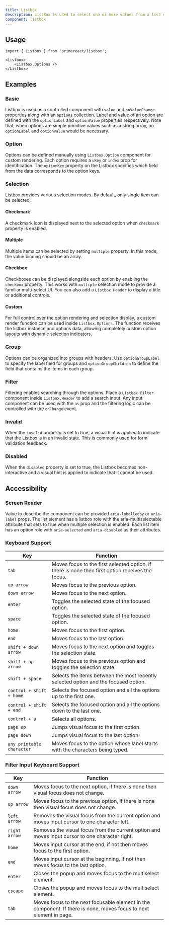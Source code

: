```yaml
---
title: Listbox
description: ListBox is used to select one or more values from a list of items.
component: listbox
---
```


## Usage

```tsx
import { Listbox } from 'primereact/listbox';
```

```tsx
<Listbox>
    <Listbox.Options />
</Listbox>
```

## Examples

### Basic

Listbox is used as a controlled component with `value` and `onValueChange` properties along with an `options` collection. Label and value of an option are defined with the `optionLabel` and `optionValue` properties respectively.
Note that, when options are simple primitive values such as a string array, no `optionLabel` and `optionValue` would be necessary.

<DocDemoViewer name="listbox:basic-demo" />

### Option

Options can be defined manually using `Listbox.Option` component for custom rendering. Each option requires a `uKey` or `index` prop for identification. The `optionKey` property on the Listbox specifies which field from the data corresponds to the option keys.

<DocDemoViewer name="listbox:option-demo" />

### Selection

Listbox provides various selection modes. By default, only single item can be selected.

#### Checkmark

A checkmark icon is displayed next to the selected option when `checkmark` property is enabled.

<DocDemoViewer name="listbox:checkmark-selection-demo" />

#### Multiple

Multiple items can be selected by setting `multiple` property. In this mode, the value binding should be an array.

<DocDemoViewer name="listbox:multiple-selection-demo" />

#### Checkbox

Checkboxes can be displayed alongside each option by enabling the `checkbox` property. This works with `multiple` selection mode to provide a familiar multi-select UI. You can also add a `Listbox.Header` to display a title or additional controls.

<DocDemoViewer name="listbox:checkbox-selection-demo" />

#### Custom

For full control over the option rendering and selection display, a custom render function can be used inside `Listbox.Options`. The function receives the listbox instance and options data, allowing completely custom option layouts with dynamic selection indicators.

<DocDemoViewer name="listbox:custom-selection-demo" />

### Group

Options can be organized into groups with headers. Use `optionGroupLabel` to specify the label field for groups and `optionGroupChildren` to define the field that contains the items in each group.

<DocDemoViewer name="listbox:group-demo" />

### Filter

Filtering enables searching through the options. Place a `Listbox.Filter` component inside `Listbox.Header` to add a search input. Any input component can be used with the `as` prop and the filtering logic can be controlled with the `onChange` event.

<DocDemoViewer name="listbox:filter-demo" />

### Invalid

When the `invalid` property is set to true, a visual hint is applied to indicate that the Listbox is in an invalid state. This is commonly used for form validation feedback.

<DocDemoViewer name="listbox:invalid-demo" />

### Disabled

When the `disabled` property is set to true, the Listbox becomes non-interactive and a visual hint is applied to indicate that it cannot be used.

<DocDemoViewer name="listbox:disabled-demo" />

## Accessibility

### Screen Reader

Value to describe the component can be provided `aria-labelledby` or `aria-label` props. The list element has a listbox role with the aria-multiselectable attribute that sets to true when multiple selection is enabled. Each list item has an option role with `aria-selected` and `aria-disabled` as their attributes.

### Keyboard Support

| Key                       | Function                                                                                         |
| ------------------------- | ------------------------------------------------------------------------------------------------ |
| `tab`                     | Moves focus to the first selected option, if there is none then first option receives the focus. |
| `up arrow`                | Moves focus to the previous option.                                                              |
| `down arrow`              | Moves focus to the next option.                                                                  |
| `enter`                   | Toggles the selected state of the focused option.                                                |
| `space`                   | Toggles the selected state of the focused option.                                                |
| `home`                    | Moves focus to the first option.                                                                 |
| `end`                     | Moves focus to the last option.                                                                  |
| `shift + down arrow`      | Moves focus to the next option and toggles the selection state.                                  |
| `shift + up arrow`        | Moves focus to the previous option and toggles the selection state.                              |
| `shift + space`           | Selects the items between the most recently selected option and the focused option.              |
| `control + shift + home`  | Selects the focused option and all the options up to the first one.                              |
| `control + shift + end`   | Selects the focused option and all the options down to the last one.                             |
| `control + a`             | Selects all options.                                                                             |
| `page up`                 | Jumps visual focus to the first option.                                                          |
| `page down`               | Jumps visual focus to the last option.                                                           |
| `any printable character` | Moves focus to the option whose label starts with the characters being typed.                    |

### Filter Input Keyboard Support

| Key           | Function                                                                                                           |
| ------------- | ------------------------------------------------------------------------------------------------------------------ |
| `down arrow`  | Moves focus to the next option, if there is none then visual focus does not change.                                |
| `up arrow`    | Moves focus to the previous option, if there is none then visual focus does not change.                            |
| `left arrow`  | Removes the visual focus from the current option and moves input cursor to one character left.                     |
| `right arrow` | Removes the visual focus from the current option and moves input cursor to one character right.                    |
| `home`        | Moves input cursor at the end, if not then moves focus to the first option.                                        |
| `end`         | Moves input cursor at the beginning, if not then moves focus to the last option.                                   |
| `enter`       | Closes the popup and moves focus to the multiselect element.                                                       |
| `escape`      | Closes the popup and moves focus to the multiselect element.                                                       |
| `tab`         | Moves focus to the next focusable element in the component. If there is none, moves focus to next element in page. |
